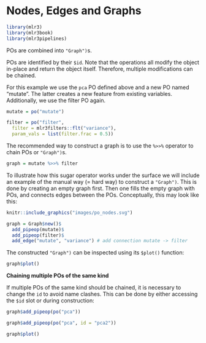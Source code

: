 # Nodes, Edges and Graphs {#pipe-nodes-edges-graphs}

```r
library(mlr3)
library(mlr3book)
library(mlr3pipelines)
```

POs are combined into `"Graph")`s.

POs are identified by their `$id`.
Note that the operations all modify the object in-place and return the object itself.
Therefore, multiple modifications can be chained.

For this example we use the `pca` PO defined above and a new PO named "mutate".
The latter creates a new feature from existing variables.
Additionally, we use the filter PO again.

```r
mutate = po("mutate")

filter = po("filter",
  filter = mlr3filters::flt("variance"),
  param_vals = list(filter.frac = 0.5))
```
The recommended way to construct a graph is to use the `%>>%` operator to chain POs or `"Graph")`s.

```r
graph = mutate %>>% filter
```

To illustrate how this sugar operator works under the surface we will include an example of the manual way (= hard way) to construct a `"Graph")`.
This is done by creating an empty graph first.
Then one fills the empty graph with POs, and connects edges between the POs.
Conceptually, this may look like this:

```r
knitr::include_graphics("images/po_nodes.svg")
```

```r
graph = Graph$new()$
  add_pipeop(mutate)$
  add_pipeop(filter)$
  add_edge("mutate", "variance") # add connection mutate -> filter
```

The constructed `"Graph")`  can be inspected using its `$plot()` function:

```r
graph$plot()
```

**Chaining multiple POs of the same kind**

If multiple POs of the same kind should be chained, it is necessary to change the `id` to avoid name clashes.
This can be done by either accessing the `$id` slot or during construction:

```r
graph$add_pipeop(po("pca"))
```

```r
graph$add_pipeop(po("pca", id = "pca2"))
```

```r
graph$plot()
```
